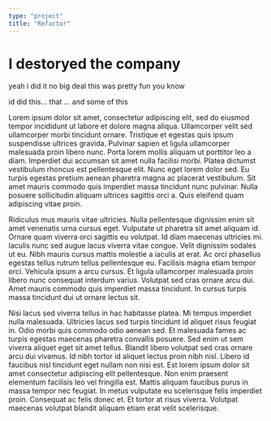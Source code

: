 ```yaml
---
type: "project"
title: "Refactor"
---
```


# I destoryed the company
yeah i did it no big deal
this was pretty fun you know 

id did this...
that ...
and some of this 

Lorem ipsum dolor sit amet, consectetur adipiscing elit, sed do eiusmod tempor incididunt ut labore et dolore magna aliqua. Ullamcorper velit sed ullamcorper morbi tincidunt ornare. Tristique et egestas quis ipsum suspendisse ultrices gravida. Pulvinar sapien et ligula ullamcorper malesuada proin libero nunc. Porta lorem mollis aliquam ut porttitor leo a diam. Imperdiet dui accumsan sit amet nulla facilisi morbi. Platea dictumst vestibulum rhoncus est pellentesque elit. Nunc eget lorem dolor sed. Eu turpis egestas pretium aenean pharetra magna ac placerat vestibulum. Sit amet mauris commodo quis imperdiet massa tincidunt nunc pulvinar. Nulla posuere sollicitudin aliquam ultrices sagittis orci a. Quis eleifend quam adipiscing vitae proin.

Ridiculus mus mauris vitae ultricies. Nulla pellentesque dignissim enim sit amet venenatis urna cursus eget. Vulputate ut pharetra sit amet aliquam id. Ornare quam viverra orci sagittis eu volutpat. Id diam maecenas ultricies mi. Iaculis nunc sed augue lacus viverra vitae congue. Velit dignissim sodales ut eu. Nibh mauris cursus mattis molestie a iaculis at erat. Ac orci phasellus egestas tellus rutrum tellus pellentesque eu. Facilisis magna etiam tempor orci. Vehicula ipsum a arcu cursus. Et ligula ullamcorper malesuada proin libero nunc consequat interdum varius. Volutpat sed cras ornare arcu dui. Amet mauris commodo quis imperdiet massa tincidunt. In cursus turpis massa tincidunt dui ut ornare lectus sit.

Nisi lacus sed viverra tellus in hac habitasse platea. Mi tempus imperdiet nulla malesuada. Ultricies lacus sed turpis tincidunt id aliquet risus feugiat in. Odio morbi quis commodo odio aenean sed. Et malesuada fames ac turpis egestas maecenas pharetra convallis posuere. Sed enim ut sem viverra aliquet eget sit amet tellus. Blandit libero volutpat sed cras ornare arcu dui vivamus. Id nibh tortor id aliquet lectus proin nibh nisl. Libero id faucibus nisl tincidunt eget nullam non nisi est. Est lorem ipsum dolor sit amet consectetur adipiscing elit pellentesque. Non enim praesent elementum facilisis leo vel fringilla est. Mattis aliquam faucibus purus in massa tempor nec feugiat. In metus vulputate eu scelerisque felis imperdiet proin. Consequat ac felis donec et. Et tortor at risus viverra. Volutpat maecenas volutpat blandit aliquam etiam erat velit scelerisque.
